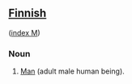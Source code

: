 ==[[Finnish]]==
([[Wiktionary:Finnish_index_m|index M]])

===Noun===

# [[Man]] (adult male human being).